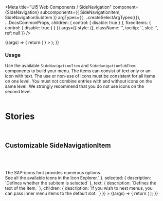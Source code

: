 
<Meta
  title="UI5 Web Components / SideNavigation"
  component={SideNavigation}
  subcomponents={{ SideNavigationItem, SideNavigationSubItem }}
  argTypes={{
    ...createSelectArgTypes({}),
    ...DocsCommonProps,
    children: { control: { disable: true } },
    fixedItems: { control: { disable: true } }
  }}
  args={{
    style: {},
    className: '',
    tooltip: '',
    slot: '',
    ref: null
  }}
/>

<DocsHeader />

<Canvas>
  <Story name="Default">
    {(args) => {
      return (
        <SideNavigation
          {...args}
          fixedItems={
            <>
              <SideNavigationItem text="Useful Links" icon="chain-link" />
              <SideNavigationItem text="History" icon="history" />
            </>
          }
        >
          <SideNavigationItem text="Home" icon="home" />
          <SideNavigationItem text="People" expanded icon="group">
            <SideNavigationSubItem text="From My Team" />
            <SideNavigationSubItem text="From Other Teams" />
          </SideNavigationItem>
          <SideNavigationItem text="Locations" icon="locate-me" selected />
          <SideNavigationItem text="Events" icon="calendar">
            <SideNavigationSubItem text="Local" />
            <SideNavigationSubItem text="Others" />
          </SideNavigationItem>
        </SideNavigation>
      );
    }}
  </Story>
</Canvas>

<ArgsTable story="Default" />

<div style={{ fontFamily: 'var(--sapFontFamily)', fontSize: 'var(--sapFontSize)', color: 'var(--sapTextColor)' }}>
  <h3>Usage</h3>
  Use the available <code>SideNavigationItem</code> and <code>SideNavigationSubItem</code> components to build your menu.
  The items can consist of text only or an icon with text. The use or non-use of icons must be consistent for all items on
  one level. You must not combine entries with and without icons on the same level. We strongly recommend that you do not
  use icons on the second level.
</div>

<br />

# Stories

<br />

## Customizable SideNavigationItem

<Canvas>
  <Story
    name="customizable SideNavigationItem"
    args={{
      expanded: true,
      icon: 'wrench',
      selected: false,
      text: 'Customizable Item'
    }}
    argTypes={{
      collapsed: { table: { disable: true } },
      fixedItems: { table: { disable: true } },
      expanded: { description: `Defines if the item is expanded` },
      icon: {
        description: `Defines the icon of the item. <br><br><br/><br/>The SAP-icons font provides numerous options. <br> See all the available icons in the <ui5-link target="_blank" href="https://openui5.hana.ondemand.com/test-resources/sap/m/demokit/iconExplorer/webapp/index.html" class="api-table-content-cell-link">Icon Explorer</ui5-link>.`
      },
      selected: { description: `Defines whether the subitem is selected` },
      text: { description: `Defines the text of the item.` },
      children: { description: `If you wish to nest menus, you can pass inner menu items to the default slot.` }
    }}
  >
    {(args) => {
      return (
        <SideNavigation>
          <SideNavigationItem {...args}>
            <SideNavigationSubItem text="SideNavigationSubItem 1" />
            <SideNavigationSubItem text="SideNavigationSubItem 2" />
          </SideNavigationItem>
        </SideNavigation>
      );
    }}
  </Story>
</Canvas>

<ArgsTable story="customizable SideNavigationItem" />
